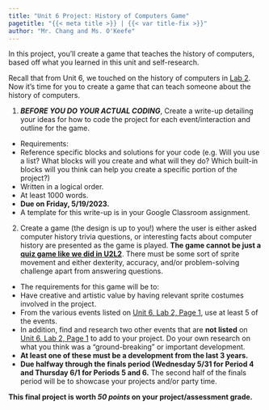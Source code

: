 ```yaml
---
title: "Unit 6 Project: History of Computers Game"
pagetitle: "{{< meta title >}} | {{< var title-fix >}}"
author: "Mr. Chang and Ms. O'Keefe"
---
```



::: {.learn}
In this project, you'll create a game that teaches the history of computers, based off what you learned in this unit and self-research.
:::

Recall that from Unit 6, we touched on the history of computers in [Lab 2](/unit-6/lab-2/1-timeline.qmd). Now it's time for you to create a game that can teach someone about the history of computers.

::: {.forYouToDo}
1. ***BEFORE YOU DO YOUR ACTUAL CODING***, Create a write-up detailing your ideas for how to code the project for each event/interaction and outline for the game.
- Requirements:
* Reference specific blocks and solutions for your code (e.g. Will you use a list? What blocks will you create and what will they do? Which built-in blocks will you think can help you create a specific portion of the project?)
* Written in a logical order.
* At least 1000 words.
- **Due on Friday, 5/19/2023.**
- A template for this write-up is in your Google Classroom assignment.

2. Create a game (the design is up to you!) where the user is either asked computer history trivia questions, or interesting facts about computer history are presented as the game is played. **The game cannot be just a [quiz game like we did in U2L2](/unit-2/lab-2/2-quizzes.qmd)**. There must be some sort of sprite movement and either dexterity, accuracy, and/or problem-solving challenge apart from answering questions. 
- The requirements for this game will be to:
* Have creative and artistic value by having relevant sprite costumes involved in the project.
* From the various events listed on [Unit 6, Lab 2, Page 1](/unit-6/lab-2/1-timeline.qmd), use at least 5 of the events.
* In addition, find and research two other events that are **not listed** on [Unit 6, Lab 2, Page 1](/unit-6/lab-2/1-timeline.qmd) to add to your project. Do your own research on what you think was a "ground-breaking" or important development.
- **At least one of these must be a development from the last 3 years.**
- **Due halfway through the finals period (Wednesday 5/31 for Period 4 and Thursday 6/1 for Periods 5 and 6.** The second half of the finals period will be to showcase your projects and/or party time.

:::

**This final project is worth *50 points* on your project/assessment grade.**




